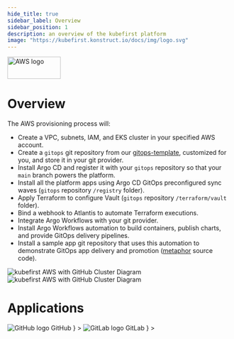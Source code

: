 ```yaml
---
hide_title: true
sidebar_label: Overview
sidebar_position: 1
description: an overview of the kubefirst platform
image: "https://kubefirst.konstruct.io/docs/img/logo.svg"
---
```



<div
  style={{
    display: "flex",
    justifyContent: "flex-end",
    alignItems: "center",
  }}
>
  <div>
    <img src={config.AWS_LOGO_URL} height="50" width="120" alt="AWS logo" />
  </div>
</div>

# Overview

The AWS provisioning process will:

- Create a VPC, subnets, IAM, and EKS cluster in your specified AWS account.
- Create a `gitops` git repository from our [gitops-template](https://github.com/kubefirst/gitops-template), customized for you, and store it in your git provider.
- Install Argo CD and register it with your `gitops` repository so that your `main` branch powers the platform.
- Install all the platform apps using Argo CD GitOps preconfigured sync waves (`gitops` repository `/registry` folder).
- Apply Terraform to configure Vault (`gitops` repository `/terraform/vault` folder).
- Bind a webhook to Atlantis to automate Terraform executions.
- Integrate Argo Workflows with your git provider.
- Install Argo Workflows automation to build containers, publish charts, and provide GitOps delivery pipelines.
- Install a sample app git repository that uses this automation to demonstrate GitOps app delivery and promotion ([metaphor](https://github.com/kubefirst/gitops-template/tree/main/metaphor) source code).

![kubefirst AWS with GitHub Cluster Diagram](../img/aws/github/installation-diagram-light.png#light-mode)![kubefirst AWS with GitHub Cluster Diagram](../img/aws/github/installation-diagram-dark.png#dark-mode)

# Applications

<Tabs groupId="git_provider" defaultValue="github" queryString>
    <TabItem
      attributes={{className: styles.github}}
      value="github"
      label={
        <div className="git-tab">
          <img src="https://assets.kubefirst.com/console/github.svg" alt="GitHub logo" />
          <span>GitHub</span>
        </div>
      }
    >
      <GitHubOverview />
    </TabItem>
    <TabItem
      value="gitlab"
      attributes={{className: styles.gitlab}}
      label={
        <div className="git-tab">
          <img src="https://assets.kubefirst.com/console/gitlab.svg" alt="GitLab logo" />
          <span>GitLab</span>
        </div>
      }
    >
      <GitLabOverview />
    </TabItem>
</Tabs>
